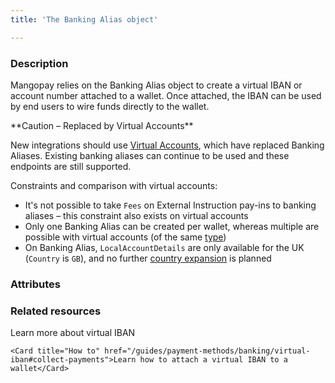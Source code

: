 ```yaml
---
title: 'The Banking Alias object'

---
```


  
### Description
Mangopay relies on the Banking Alias object to create a virtual IBAN or account number attached to a wallet. Once attached, the IBAN can be used by end users to wire funds directly to the wallet.

<Warning>
**Caution – Replaced by Virtual Accounts**

New integrations should use [Virtual Accounts](/api-reference/virtual-accounts/virtual-account-object), which have replaced Banking Aliases. Existing banking aliases can continue to be used and these endpoints are still supported.
</Warning>

Constraints and comparison with virtual accounts:
- It's not possible to take `Fees` on External Instruction pay-ins to banking aliases – this constraint also exists on virtual accounts
- Only one Banking Alias can be created per wallet, whereas multiple are possible with virtual accounts (of the same [type](/guides/payment-methods/banking/virtual-iban#types))
- On Banking Alias, `LocalAccountDetails` are only available for the UK (`Country` is `GB`), and no further [country expansion](/guides/payment-methods/banking/virtual-iban#iban-countries-and-currencies) is planned

### Attributes  

<OwnerName1 />  

<IBAN2 />  

<BIC3 />  

<LocalAccountDetails />  

<CreditedUserId2 />  

<Country8 />  

<Tag1 />  

<CreationDate />  

<Active3 />  

<Type8 />  

<Id />  

<WalletId />

### Related resources

<CardGroup col={2}> 
    <Card title="Guide" href="/guides/payment-methods/banking/virtual-iban">Learn more about virtual IBAN</Card>
    
    <Card title="How to" href="/guides/payment-methods/banking/virtual-iban#collect-payments">Learn how to attach a virtual IBAN to a wallet</Card>
</CardGroup>